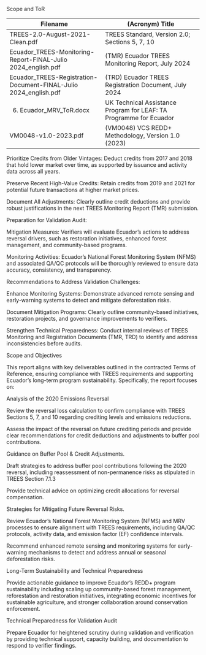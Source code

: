 Scope and ToR


+------------------------------------------------------------------+--------------------------------------------------------------------+
| **Filename**                                                     | **(Acronym) Title**                                                |
+==================================================================+====================================================================+
| TREES-2.0-August-2021-Clean.pdf                                  | TREES Standard, Version 2.0; Sections 5, 7, 10                     |
+------------------------------------------------------------------+--------------------------------------------------------------------+
| Ecuador_TREES-Monitoring-Report-FINAL-Julio 2024_english.pdf     | (TMR) Ecuador TREES Monitoring Report, July 2024                   |
+------------------------------------------------------------------+--------------------------------------------------------------------+
| Ecuador_TREES-Registration-Document-FINAL-Julio 2024_english.pdf | (TRD) Ecuador TREES Registration Document, July 2024               |
+------------------------------------------------------------------+--------------------------------------------------------------------+
| 6.  Ecuador_MRV_ToR.docx                                         | UK Technical Assistance Program for LEAF: TA Programme for Ecuador |
+------------------------------------------------------------------+--------------------------------------------------------------------+
| VM0048-v1.0-2023.pdf                                             | (VM0048) VCS REDD+ Methodology, Version 1.0 (2023)                 |
+------------------------------------------------------------------+--------------------------------------------------------------------+



Prioritize Credits from Older Vintages: Deduct credits from 2017 and 2018 that hold lower market over time, as supported by issuance and activity data across all years.

Preserve Recent High-Value Credits: Retain credits from 2019 and 2021 for potential future transactions at higher market prices.

Document All Adjustments: Clearly outline credit deductions and provide robust justifications in the next TREES Monitoring Report (TMR) submission.

Preparation for Validation Audit: 
  
  Mitigation Measures: Verifiers will evaluate Ecuador’s actions to address reversal drivers, such as restoration initiatives, enhanced forest management, and community-based programs.

Monitoring Activities:  Ecuador’s National Forest Monitoring System (NFMS) and associated QA/QC protocols will be thoroughly reviewed to ensure data accuracy, consistency, and transparency​.

Recommendations to Address Validation Challenges:
  
  Enhance Monitoring Systems: Demonstrate advanced remote sensing and early-warning systems to detect and mitigate deforestation risks.

Document Mitigation Programs: Clearly outline community-based initiatives, restoration projects, and governance improvements to verifiers.

Strengthen Technical Preparedness: Conduct internal reviews of TREES Monitoring and Registration Documents (TMR, TRD) to identify and address inconsistencies before audits.

Scope and Objectives

This report aligns with key deliverables outlined in the contracted Terms of Reference, ensuring compliance with TREES requirements and supporting Ecuador’s long-term program sustainability. Specifically, the report focuses on:
  
  Analysis of the 2020 Emissions Reversal

Review the reversal loss calculation to confirm compliance with TREES Sections 5, 7, and 10 regarding crediting levels and emissions reductions.

Assess the impact of the reversal on future crediting periods and provide clear recommendations for credit deductions and adjustments to buffer pool contributions​.

Guidance on Buffer Pool & Credit Adjustments.

Draft strategies to address buffer pool contributions following the 2020 reversal, including reassessment of non-permanence risks as stipulated in TREES Section 7.1.3​

Provide technical advice on optimizing credit allocations for reversal compensation. 

Strategies for Mitigating Future Reversal Risks.

Review Ecuador’s National Forest Monitoring System (NFMS) and MRV processes to ensure alignment with TREES requirements, including QA/QC protocols, activity data, and emission factor (EF) confidence intervals​.

Recommend enhanced remote sensing and monitoring systems for early-warning mechanisms to detect and address annual or seasonal deforestation risks.

Long-Term Sustainability and Technical Preparedness

Provide actionable guidance to improve Ecuador’s REDD+ program sustainability including scaling up community-based forest management, reforestation and restoration initiatives, integrating economic incentives for sustainable agriculture, and stronger collaboration around conservation enforcement.   

Technical Preparedness for Validation Audit

Prepare Ecuador for heightened scrutiny during validation and verification by providing technical support, capacity building, and documentation to respond to verifier findings​.

